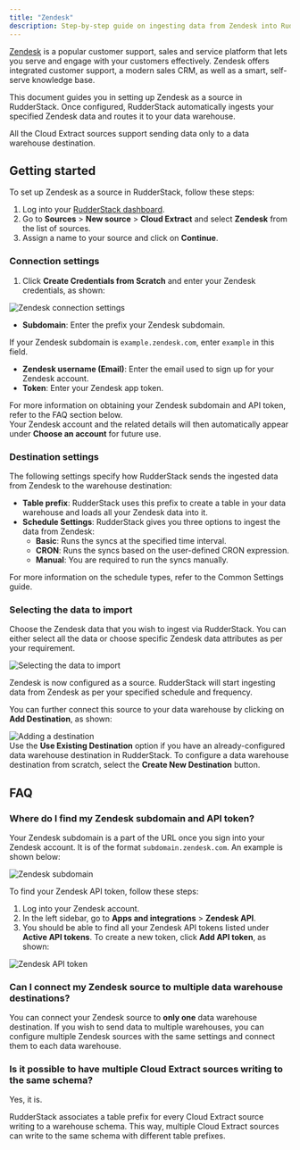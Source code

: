 ```yaml
---
title: "Zendesk"
description: Step-by-step guide on ingesting data from Zendesk into RudderStack.
---
```


[Zendesk](https://www.zendesk.com/) is a popular customer support, sales and service platform that lets you serve and engage with your customers effectively. Zendesk offers integrated customer support, a modern sales CRM, as well as a smart, self-serve knowledge base.

This document guides you in setting up Zendesk as a source in RudderStack. Once configured, RudderStack automatically ingests your specified Zendesk data and routes it to your data warehouse.

<div class="warningBlock">
All the Cloud Extract sources support sending data only to a <Link to="/destinations/warehouse-destinations/">data warehouse destination</Link>.
</div>

## Getting started

To set up Zendesk as a source in RudderStack, follow these steps:

1. Log into your [RudderStack dashboard](https://app.rudderstack.com/).
2. Go to **Sources** > **New source** > **Cloud Extract** and select **Zendesk** from the list of sources.
3. Assign a name to your source and click on **Continue**.

### Connection settings

1. Click **Create Credentials from Scratch** and enter your Zendesk credentials, as shown:

<img src="../../assets/cloud-extract-sources/zendesk-connection-settings-1.png" alt="Zendesk connection settings" />

- **Subdomain**: Enter the prefix your Zendesk subdomain.

<div class="warningBlock">
If your Zendesk subdomain is <code class="inline-code">example.zendesk.com</code>, enter <code class="inline-code">example</code> in this field.
</div>

- **Zendesk username (Email)**: Enter the email used to sign up for your Zendesk account.
- **Token**: Enter your Zendesk app token.

<div class="infoBlock">
For more information on obtaining your Zendesk subdomain and API token, refer to the <Link to="#faq">FAQ</Link> section below.
</div>

<div class="successBlock">
Your Zendesk account and the related details will then automatically appear under <strong>Choose an account</strong> for future use.
</div>

### Destination settings

The following settings specify how RudderStack sends the ingested data from Zendesk to the warehouse destination:

- **Table prefix**: RudderStack uses this prefix to create a table in your data warehouse and loads all your Zendesk data into it.
- **Schedule Settings**: RudderStack gives you three options to ingest the data from Zendesk:
    - **Basic**: Runs the syncs at the specified time interval. 
    - **CRON**: Runs the syncs based on the user-defined CRON expression.
    - **Manual**: You are required to run the syncs manually.

<div class="infoBlock">
For more information on the schedule types, refer to the <Link to="/sources/extract/common-settings/">Common Settings</Link> guide.
</div>

### Selecting the data to import

Choose the Zendesk data that you wish to ingest via RudderStack. You can either select all the data or choose specific Zendesk data attributes as per your requirement.

<img src="../../assets/cloud-extract-sources/zendesk-connection-settings-2.png" alt="Selecting the data to import" />

Zendesk is now configured as a source. RudderStack will start ingesting data from Zendesk as per your specified schedule and frequency.

You can further connect this source to your data warehouse by clicking on **Add Destination**, as shown:

<img src="../../assets/cloud-extract-sources/add-destination.png" alt="Adding a destination" />

<div class="successBlock">
Use the <strong>Use Existing Destination</strong> option if you have an already-configured data warehouse destination in RudderStack. To configure a data warehouse destination from scratch, select the <strong>Create New Destination</strong> button.
</div>

## FAQ

### Where do I find my Zendesk subdomain and API token?

Your Zendesk subdomain is a part of the URL once you sign into your Zendesk account. It is of the format `subdomain.zendesk.com`. An example is shown below:

<img src="../../assets/cloud-extract-sources/zendesk-subdomain.png" alt="Zendesk subdomain" />

To find your Zendesk API token, follow these steps:

1. Log into your Zendesk account.
2. In the left sidebar, go to **Apps and integrations** > **Zendesk API**.
3. You should be able to find all your Zendesk API tokens listed under **Active API tokens**. To create a new token, click **Add API token**, as shown:

<img src="../../assets/cloud-extract-sources/zendesk-api-token.png" alt="Zendesk API token" />

### Can I connect my Zendesk source to multiple data warehouse destinations?

You can connect your Zendesk source to **only one** data warehouse destination. If you wish to send data to multiple warehouses, you can configure multiple Zendesk sources with the same settings and connect them to each data warehouse.

### Is it possible to have multiple Cloud Extract sources writing to the same schema?

Yes, it is.

RudderStack associates a table prefix for every Cloud Extract source writing to a warehouse schema. This way, multiple Cloud Extract sources can write to the same schema with different table prefixes.


